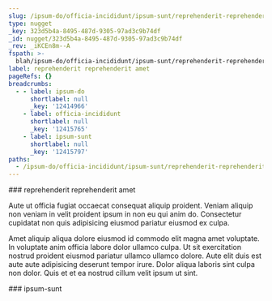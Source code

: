 ```yaml
---
slug: /ipsum-do/officia-incididunt/ipsum-sunt/reprehenderit-reprehenderit-amet
type: nugget
_key: 323d5b4a-8495-487d-9305-97ad3c9b74df
_id: nugget/323d5b4a-8495-487d-9305-97ad3c9b74df
_rev: _iKCEn8m--A
fspath: >-
  blah/ipsum-do/officia-incididunt/ipsum-sunt/reprehenderit-reprehenderit-amet.md
label: reprehenderit reprehenderit amet
pageRefs: {}
breadcrumbs:
  - - label: ipsum-do
      shortlabel: null
      _key: '12414966'
    - label: officia-incididunt
      shortlabel: null
      _key: '12415765'
    - label: ipsum-sunt
      shortlabel: null
      _key: '12415797'
paths:
  - /ipsum-do/officia-incididunt/ipsum-sunt/reprehenderit-reprehenderit-amet
---
```


<NuggetArea>
<Nugget slug="/ipsum-do/officia-incididunt/ipsum-sunt/reprehenderit-reprehenderit-amet" type="nugget" _key="323d5b4a-8495-487d-9305-97ad3c9b74df" _id="nugget/323d5b4a-8495-487d-9305-97ad3c9b74df" _rev="_iKCEn8m--A" fspath="blah/ipsum-do/officia-incididunt/ipsum-sunt/reprehenderit-reprehenderit-amet.md" label="reprehenderit reprehenderit amet" paths="/ipsum-do/officia-incididunt/ipsum-sunt/reprehenderit-reprehenderit-amet">
<NuggetBody>
### reprehenderit reprehenderit amet

Aute ut officia fugiat occaecat consequat aliquip proident. Veniam aliquip non veniam in velit proident ipsum in non eu qui anim do. Consectetur cupidatat non quis adipisicing eiusmod pariatur eiusmod ex culpa.

Amet aliquip aliqua dolore eiusmod id commodo elit magna amet voluptate. In voluptate anim officia labore dolor ullamco culpa. Ut sit exercitation nostrud proident eiusmod pariatur ullamco ullamco dolore. Aute elit duis est aute aute adipisicing deserunt tempor irure. Dolor aliqua laboris sint culpa non dolor. Quis et et ea nostrud cillum velit ipsum ut sint.

</NuggetBody>
<Breadcrumbs>
<Crumbs>
<Crumb _key="12414966" label="ipsum-do" /><Crumb _key="12415765" label="officia-incididunt" /><Crumb _key="12415797" label="ipsum-sunt" />
</Crumbs>
</Breadcrumbs>
</Nugget>

<NuggetsInbound>
</NuggetsInbound>
<NuggetsOutbound>
</NuggetsOutbound>
</NuggetArea>
<PassagesInbound>
<Passage direction="inbound" type="passage" _key="12415797" _id="passage/12415797" _rev="_iKCEn8i--_" label="ipsum-sunt" passage="ipsum-sunt" fspath="blah/ipsum-do/officia-incididunt/ipsum-sunt" paths="/ipsum-do/officia-incididunt/ipsum-sunt" slug="/ipsum-do/officia-incididunt/ipsum-sunt">
<NuggetBody>
### ipsum-sunt

</NuggetBody>
<Breadcrumbs>
<Crumbs>
<Crumb _key="12414966" label="ipsum-do" /><Crumb _key="12415765" label="officia-incididunt" />
</Crumbs>
</Breadcrumbs>
</Passage>

</PassagesInbound>
<PassagesOutbound>
</PassagesOutbound>
